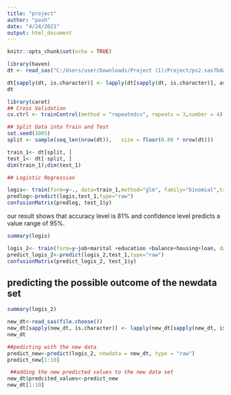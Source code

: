 ```yaml
---
title: "project"
author: "pash"
date: "4/24/2021"
output: html_document
---
```


```r
knitr::opts_chunk$set(echo = TRUE)
```
```r
library(haven)
dt <- read_sas("C:/Users/user/Downloads/Project (1)/Project/ps2.sas7bdat")

dt[sapply(dt, is.character)] <- lapply(dt[sapply(dt, is.character)], as.factor)
dt
```
```r
library(caret)
## Cross Validation
cv.ctrl <- trainControl(method = "repeatedcv", repeats = 3,number = 4)
```
```r
## Split Data into Train and Test
set.seed(1005)
split <- sample(seq_len(nrow(dt)),   size = floor(0.80 * nrow(dt)))

train_1<- dt[split, ]
test_1<- dt[-split, ]
dim(train_1);dim(test_1)
```

```r
## Logistic Regression

logis<- train(form=y~., data=train_1,method="glm", family="binomial",trControl=cv.ctrl)
predlog<-predict(logis,test_1,type="raw")
confusionMatrix(predlog, test_1$y)
```

our result shows that accuracy level is 81% and confidence level predicts a value range of 95%.

```r
summary(logis)
```


```r
logis_2<- train(form=y~job+marital +education +balance+housing+loan, data=train_1,method="glm", family="binomial",trControl=cv.ctrl)
predict_logis_2<-predict(logis_2,test_1,type="raw")  
confusionMatrix(predict_logis_2, test_1$y) 


```
## predicting the possible outcome of the newdata set
```r
summary(logis_2)
```
```r
new_dt<-read_sas(file.choose())
new_dt[sapply(new_dt, is.character)] <- lapply(new_dt[sapply(new_dt, is.character)], as.factor)
new_dt

```
```r
##pedicting with the new data
predict_new<-predict(logis_2, newdata = new_dt, type = "raw")
predict_new[1:10]

```


```r
 ##adding the new predicted values to the new data set
new_dt$predcited_values<-predict_new
new_dt[1:10]
```


